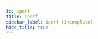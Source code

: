 ```yaml
---
id: iperf
title: iperf
sidebar_label: iperf (Incomplete)
hide_title: true
---
```


<WikiEntry 
    title= "iperf" 
    pic_url= "" 
    description= ""
    developer= ""
    website= "https://iperf.fr/iperf-download.php"
    support_url= ""
    features= ""
    protocol= ""
    os_support= ""
    pricing= ""
    sign_up= ""
    self_hosting= ""
    rec_speed= ""
    req_speed= ""
    max_qual= ""
    latency= ""
    last_update= ""
    open_source= ""
    repo= ""
    ease= ""
    issues= ""
    info= ""
    caution= ""
/>